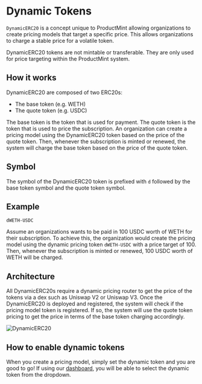 
# Dynamic Tokens

`DynamicERC20` is a concept unique to ProductMint allowing organizations to create pricing models that target a specific price. This allows organizations to charge a stable price for a volatile token.

<Callout type="info">
DynamicERC20 tokens are not mintable or transferable. They are only used for price targeting within the ProductMint system.
</Callout>


## How it works

DynamicERC20 are composed of two ERC20s:

- The base token (e.g. WETH)
- The quote token (e.g. USDC)

The base token is the token that is used for payment. The quote token is the token that is used to price the subscription. An organization can create a pricing model using the DynamicERC20 token based on the price of the quote token. Then, whenever the subscription is minted or renewed, the system will charge the base token based on the price of the quote token.

## Symbol

The symbol of the DynamicERC20 token is prefixed with `d` followed by the base token symbol and the quote token symbol.

## Example

`dWETH-USDC`

Assume an organizations wants to be paid in 100 USDC worth of WETH for their subscription. To achieve this, the organization would create the pricing model using the dynamic pricing token `dWETH-USDC` with a price target of 100. Then, whenever the subscription is minted or renewed, 100 USDC worth of WETH will be charged.

## Architecture

All DynamicERC20s require a dynamic pricing router to get the price of the tokens via a dex such as Uniswap V2 or Uniswap V3. Once the DynamicERC20 is deployed and registered, the system will check if the pricing model token is registered. If so, the system will use the quote token pricing to get the price in terms of the base token charging accordingly.

![DynamicERC20](/assets/DynamicPricing.png)

## How to enable dynamic tokens

When you create a pricing model, simply set the dynamic token and you are good to go! If using our [dashboard](https://dashboard.productmint.io), you will be able to select the dynamic token from the dropdown.